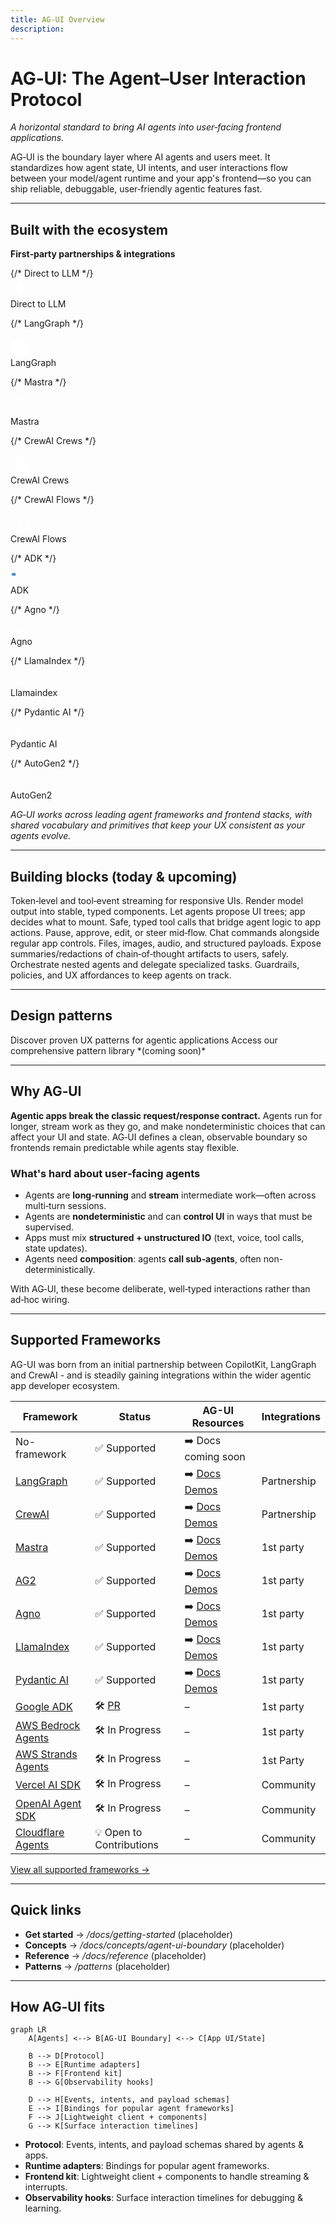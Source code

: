 ```yaml
---
title: AG-UI Overview
description: 
---
```


# AG‑UI: The Agent–User Interaction Protocol

*A horizontal standard to bring AI agents into user‑facing frontend applications.*

AG‑UI is the boundary layer where AI agents and users meet. It standardizes how agent state, UI intents, and user interactions flow between your model/agent runtime and your app's frontend—so you can ship reliable, debuggable, user‑friendly agentic features fast.

---

## Built with the ecosystem

**First‑party partnerships & integrations**

<div style={{display: 'grid', gridTemplateColumns: 'repeat(auto-fit, minmax(120px, 1fr))', gap: '0.75rem', margin: '2rem 0', maxWidth: '800px'}}>
  {/* Direct to LLM */}
  <div style={{display: 'flex', flexDirection: 'column', alignItems: 'center', gap: '0.5rem'}}>
    <div style={{width: '64px', height: '64px', borderRadius: '16px', backgroundColor: '#10B981', display: 'flex', alignItems: 'center', justifyContent: 'center', boxShadow: '0 4px 12px rgba(16, 185, 129, 0.25)'}}>
      <svg width="32" height="32" viewBox="0 0 24 24" fill="none" xmlns="http://www.w3.org/2000/svg">
        <path d="M12 2L13.09 8.26L20 9L15 14L16.18 21L12 17.77L7.82 21L9 14L2 9L8.91 8.26L12 2Z" fill="white" />
        <path d="M12 16L10.5 22L12 20.5L13.5 22L12 16Z" fill="white" opacity="0.6" />
      </svg>
    </div>
    <span style={{fontSize: '0.75rem', fontWeight: '600', color: '#374151', textAlign: 'center'}}>Direct to LLM</span>
  </div>

  {/* LangGraph */}
  <div style={{display: 'flex', flexDirection: 'column', alignItems: 'center', gap: '0.5rem'}}>
    <div style={{width: '64px', height: '64px', borderRadius: '16px', backgroundColor: '#8B5CF6', display: 'flex', alignItems: 'center', justifyContent: 'center', boxShadow: '0 4px 12px rgba(139, 92, 246, 0.25)'}}>
      <svg width="32" height="32" viewBox="0 0 24 24" fill="white">
        <path d="M22.282 9.821a5.985 5.985 0 0 0-.516-4.91 6.046 6.046 0 0 0-6.51-2.9A6.065 6.065 0 0 0 4.981 4.18a5.985 5.985 0 0 0-3.998 2.9 6.046 6.046 0 0 0 .743 7.097 5.98 5.98 0 0 0 .51 4.911 6.078 6.078 0 0 0 6.518 2.9 5.991 5.991 0 0 0 4.233 2.176c.24.03.48.045.721.045a6.027 6.027 0 0 0 5.721-4.19 6.018 6.018 0 0 0 3.998-2.9 6.044 6.044 0 0 0-.745-7.098z"/>
      </svg>
    </div>
    <span style={{fontSize: '0.75rem', fontWeight: '600', color: '#374151', textAlign: 'center'}}>LangGraph</span>
  </div>

  {/* Mastra */}
  <div style={{display: 'flex', flexDirection: 'column', alignItems: 'center', gap: '0.5rem'}}>
    <div style={{width: '64px', height: '64px', borderRadius: '16px', backgroundColor: '#1F2937', display: 'flex', alignItems: 'center', justifyContent: 'center', boxShadow: '0 4px 12px rgba(31, 41, 55, 0.25)'}}>
      <svg width="32" height="32" viewBox="0 0 34 34" fill="none" xmlns="http://www.w3.org/2000/svg">
        <circle cx="17" cy="17" r="14" stroke="white" strokeWidth="1.5" />
        <ellipse cx="17" cy="17" rx="14" ry="9.5" transform="rotate(45 17 17)" stroke="white" strokeWidth="1.5" />
        <path d="M11 17h11" stroke="white" strokeWidth="1.5" />
        <path d="M14 20l6-6" stroke="white" strokeWidth="1.5" />
      </svg>
    </div>
    <span style={{fontSize: '0.75rem', fontWeight: '600', color: '#374151', textAlign: 'center'}}>Mastra</span>
  </div>

  {/* CrewAI Crews */}
  <div style={{display: 'flex', flexDirection: 'column', alignItems: 'center', gap: '0.5rem'}}>
    <div style={{width: '64px', height: '64px', borderRadius: '16px', backgroundColor: '#F97316', display: 'flex', alignItems: 'center', justifyContent: 'center', boxShadow: '0 4px 12px rgba(249, 115, 22, 0.25)'}}>
      <svg width="32" height="32" viewBox="0 0 24 24" fill="white">
        <path d="M12 2c5.523 0 10 4.477 10 10s-4.477 10-10 10S2 17.523 2 12 6.477 2 12 2zm0 2a8 8 0 1 0 0 16 8 8 0 0 0 0-16zm0 2a6 6 0 1 1 0 12 6 6 0 0 1 0-12zm0 2a4 4 0 1 0 0 8 4 4 0 0 0 0-8zm0 2a2 2 0 1 1 0 4 2 2 0 0 1 0-4z"/>
      </svg>
    </div>
    <span style={{fontSize: '0.75rem', fontWeight: '600', color: '#374151', textAlign: 'center'}}>CrewAI Crews</span>
  </div>

  {/* CrewAI Flows */}
  <div style={{display: 'flex', flexDirection: 'column', alignItems: 'center', gap: '0.5rem'}}>
    <div style={{width: '64px', height: '64px', borderRadius: '16px', backgroundColor: '#F97316', display: 'flex', alignItems: 'center', justifyContent: 'center', boxShadow: '0 4px 12px rgba(249, 115, 22, 0.25)'}}>
      <svg width="32" height="32" viewBox="0 0 24 24" fill="none" stroke="white" strokeWidth="2">
        <path d="M21 16V8a2 2 0 0 0-1-1.73L12 2 4 6.27A2 2 0 0 0 3 8v8a2 2 0 0 0 1 1.73L12 22l8-4.27A2 2 0 0 0 21 16z"/>
        <path d="M7.5 4.21l4.5 2.6 4.5-2.6M12 6.81V17M3.27 6.96L12 12.01l8.73-5.05"/>
      </svg>
    </div>
    <span style={{fontSize: '0.75rem', fontWeight: '600', color: '#374151', textAlign: 'center'}}>CrewAI Flows</span>
  </div>

  {/* ADK */}
  <div style={{display: 'flex', flexDirection: 'column', alignItems: 'center', gap: '0.5rem'}}>
    <div style={{width: '64px', height: '64px', borderRadius: '16px', backgroundColor: '#000000', display: 'flex', alignItems: 'center', justifyContent: 'center', boxShadow: '0 4px 12px rgba(0, 0, 0, 0.25)'}}>
      <svg width="20" height="20" viewBox="0 0 512 512" xmlns="http://www.w3.org/2000/svg">
        <g transform="scale(0.5)" transformOrigin="center">
          <path d="M183.7189483642578,64.85282897949219 C185.0320144742578,64.84567346949219 186.3450805842578,64.83851795949219 187.6979159742578,64.83114582949219 C189.1362702142578,64.82830612949219 190.5746244542578,64.82556432949219 192.0129786942578,64.82296763949219 C193.5414378742578,64.81669465949219 195.0698970542578,64.81004712949219 196.5983562342578,64.80305491949219 C201.6033352442578,64.78209970949219 206.6083142542578,64.77165597949219 211.6133425242578,64.76168833949219 C213.3449170542578,64.75763666949219 215.0764915842578,64.75351962949219 216.8080661142578,64.74933825949219 C224.9516678042578,64.73030010949219 233.0952594742578,64.71607009949219 241.2388791042578,64.70772647949219 C250.5950499342578,64.69797895949219 259.9509826142578,64.67171888949219 269.3070696842578,64.63122558949219 C276.5660327242578,64.60090296949219 283.8249281142578,64.58624215949219 291.0839531642578,64.58294546949219 C295.4060501642578,64.58061206949219 299.7269924142578,64.57187868949219 304.0491206642578,64.54648428949219 C340.2068854142578,64.34503517949219 370.6326164742578,70.37559279949219 397.6865606442578,96.24996977949219 C419.6723151642578,119.06658130949219 427.5924577042578,146.71085217949219 427.2803106442578,177.86715727949219 C426.5439325842578,205.78324884949219 412.8033263142578,231.25422779949219 392.9599981442578,250.37496977949219 C375.3902409242578,265.95132443949219 352.0698621642578,277.05759291949219 328.2801122642578,277.14714079949219 C326.9670461542578,277.15429609949219 325.6539800442578,277.16145139949219 324.3011446542578,277.16882352949219 C322.8627904142578,277.17166322949219 321.4244361742578,277.17437502949219 319.9860819342578,277.17697171949219 C318.4576227542578,277.18324469949219 316.9291635742578,277.18989222949219 315.4007043942578,277.19688443949219 C310.3957253842578,277.21783964949219 305.3907463742578,277.22828337949219 300.3857194042578,277.23825101949219 C298.6541448742578,277.24230268949219 296.9225703442578,277.24641972949219 295.1909958142578,277.25060109949219 C287.0473941242578,277.26963924949219 278.9038024542578,277.28386945949219 270.7601828242578,277.29221307949219 C261.4040119942578,277.30196059949219 252.0480793142578,277.32822066949219 242.6919922442578,277.36871397949219 C235.4330292042578,277.39903658949219 228.1741338142578,277.41369739949219 220.9151087642578,277.41699408949219 C216.5930117642578,277.41932748949219 212.2720695142578,277.42806086949219 207.9499412642578,277.45345526949219 C171.7921765142578,277.65490437949219 141.3664454542578,271.624346949219 114.3125012842578,245.74996977949219 C92.3267467642578,222.93335824949219 84.4066042242578,195.28908737949219 84.7187512842578,164.13278227949219 C85.4551293442578,136.21669070949219 99.1957356142578,110.74571175949219 119.0390637842578,91.62496977949219 C136.6088210042578,76.04861511949219 159.9291997642578,64.94234663949219 183.7189483642578,64.85282897949219 Z" fill="#4285F3" />
          <path d="M216.7889404296875,64.85282897949219 C217.8006178296875,64.84567346949219 218.8122952296875,64.83851795949219 219.8549295296875,64.83114582949219 C220.9695610096875,64.82845692949219 222.0842924896875,64.82576801949219 223.2327419296875,64.82296763949219 C224.4037698696875,64.81639643949219 225.5748978096875,64.80982523949219 226.7814526696875,64.80305491949219 C230.6772251096875,64.78326639949219 234.5731840296875,64.77163512949219 238.4690895996875,64.76168833949219 C239.8152557796875,64.75763890949219 241.1614219596875,64.75352102949219 242.5075881396875,64.74933825949219 C248.8465024796875,64.73026323949219 255.1854251696875,64.71604909949219 261.5243427096875,64.70772647949219 C268.8034267496875,64.69800924949219 276.0822021496875,64.67184591949219 283.3610176096875,64.63122558949219 C289.0063055296875,64.60082433949219 294.6515064096875,64.58623425949219 300.2969940496875,64.58294546949219 C303.6579359296875,64.58061786949219 307.0182909696875,64.57032239949219 310.3789211296875,64.54648428949219 C344.3131898596875,64.32475507949219 372.6955384296875,72.34789161949219 397.6875001096875,96.24996977949219 C419.6732546296875,119.06658130949219 427.5934971696875,146.71085217949219 427.2813501096875,177.86715727949219 C426.5449720496875,205.78324884949219 412.8043657796875,231.25422779949219 392.9610376096875,250.37496977949219 C374.0040750596875,267.18114235949219 350.0177491096875,277.30071081949219 324.5625901096875,277.06246977949219 C323.6402658896875,277.05795801949219 322.7179416696875,277.05344625949219 321.7676682296875,277.04879782949219 C319.5117396296875,277.03710905949219 317.2580504296875,277.02072422949219 315.0041101096875,276.99996977949219 C315.5996769696875,276.71895415949219 316.1952438296875,276.43793852949219 316.8088375596875,276.14840727949219 C321.3438962096875,273.77597446949219 325.1075761696875,270.81164805949219 327.0041101096875,265.99996977949219 C327.7126810196875,261.00701655949219 327.5556370096875,257.08332619949219 325.2541101096875,252.56246977949219 C322.1475334596875,249.02442418949219 319.1845369696875,247.05534633949219 315.0041101096875,244.99996977949219 C315.6380065596875,244.92003813949219 316.2719030096875,244.84010649949219 316.9250585096875,244.76805571949219 C333.8748033796875,243.09000361949219 333.8748033796875,243.09000361949219 350.0041101096875,237.99996977949219 C351.0534069896875,237.52946196949219 352.1027038696875,237.05895415949219 353.1836181596875,236.57418852949219 C371.8305426596875,227.38235163949219 384.3890765096875,211.33026658949219 391.0702077296875,191.89840727949219 C396.8221818896875,171.28022071949219 393.4750567296875,150.72579483949219 383.1133343596875,132.23825202949219 C372.0887814896875,115.31355249949219 355.5470732596875,104.06756805949219 335.9806026296875,99.50778227949219 C328.2412846596875,98.18742618949219 320.6388696796875,97.85400023949219 312.7962964696875,97.85812407949219 C311.7123200896875,97.85464964949219 310.6283437096875,97.85117521949219 309.5114145996875,97.84759550949219 C307.1723268496875,97.83970939949219 304.8332391996875,97.83434209949219 302.4941444696875,97.83130484949219 C298.7909751096875,97.82410035949219 295.0877806796875,97.80840719949219 291.3845190096875,97.78996306949219 C280.8610546596875,97.73765778949219 270.3376788296875,97.68947101949219 259.8142946296875,97.67404204949219 C253.3652683896875,97.66396948949219 246.9166760596875,97.63467437949219 240.4677816796875,97.59272223949219 C238.0138189596875,97.58040899949219 235.5598091296875,97.57529159949219 233.1058165396875,97.57752070949219 C229.6782332796875,97.57987983949219 226.2516133196875,97.55774907949219 222.8241602296875,97.53000907949219 C221.8125834696875,97.53660048949219 220.8010067096875,97.54320189949219 219.7587716796875,97.55000334949219 C213.9925301096875,97.47333956949219 210.5456210596875,96.91382039949219 206.0041101096875,92.99996977949219 C201.7018342096875,88.23258296949219 200.6412850896875,84.56249682949219 200.7228601096875,78.28122977949219 C201.3123039796875,73.50018491949219 204.1523180596875,70.75036799949219 207.6291101096875,67.68747977949219 C211.0005826096875,65.29338089949219 212.7104836096875,64.87260336949219 216.7889404296875,64.85282897949219 Z" fill="#34A753" />
        </g>
      </svg>
    </div>
    <span style={{fontSize: '0.75rem', fontWeight: '600', color: '#374151', textAlign: 'center'}}>ADK</span>
  </div>

  {/* Agno */}
  <div style={{display: 'flex', flexDirection: 'column', alignItems: 'center', gap: '0.5rem'}}>
    <div style={{width: '64px', height: '64px', borderRadius: '16px', backgroundColor: '#EF4444', display: 'flex', alignItems: 'center', justifyContent: 'center', boxShadow: '0 4px 12px rgba(239, 68, 68, 0.25)'}}>
      <svg width="20" height="20" viewBox="0 0 195 75" fill="none" xmlns="http://www.w3.org/2000/svg">
        <path d="M44.9802 0.200195H16.5703V10.1702H38.0442L56.3442 58.8102H68.1658L44.9802 0.200195Z" fill="white" />
        <path d="M29.59 48.8403H0.5V58.8103H29.59V48.8403Z" fill="white" />
        <path fillRule="evenodd" clipRule="evenodd" d="M106.781 57.3271L106.748 57.2946C106.538 62.7046 104.862 66.8535 101.651 69.6754C99.5756 71.5114 96.5827 72.8283 93.2745 73.5576C89.9605 74.288 86.2923 74.4374 82.8361 73.9058C75.9469 72.8462 69.7197 69.0281 69.1124 61.5207L69.0687 60.9803H78.6597L78.725 61.4043C79.2382 64.7375 82.2366 66.4244 85.7803 66.7766C87.5364 66.9511 89.3766 66.7868 91.0038 66.3457C92.6378 65.9028 94.0152 65.1926 94.8845 64.3096L94.8981 64.2958L94.9127 64.2831C95.4723 63.7965 95.9123 63.0704 96.2494 62.1504C96.5856 61.2328 96.8086 60.152 96.9526 58.9907C97.2411 56.6652 97.2058 54.0891 97.1761 51.9777L97.176 51.9732L97.1725 51.7158C94.7704 55.4822 91.6364 57.5831 88.3259 58.402C84.6598 59.3088 80.8264 58.6317 77.5991 56.9885C73.8994 55.2095 71.4248 51.9689 69.8863 48.249C68.3481 44.5298 67.7308 40.2996 67.7608 36.4697C67.7213 29.0048 71.2243 20.2031 78.2871 16.8883C81.4568 15.376 85.3623 14.7771 88.9867 15.6312C92.1761 16.3827 95.1358 18.258 97.1608 21.5917V16.3104H106.781V57.3271Z" fill="white" />
        <path d="M122.38 21.817V16.29H113.24V58.84H122.83V32.77C122.83 31.4259 123.051 30.1528 123.481 28.9482C123.912 27.743 124.51 26.7201 125.264 25.8723L125.272 25.8624C126.034 24.9601 126.941 24.2776 128.028 23.8091L128.036 23.8056L128.044 23.8018C129.13 23.2869 130.356 23.02 131.75 23.02C134.224 23.02 135.948 23.6948 137.019 24.9541L137.027 24.9623C138.12 26.1911 138.761 28.2555 138.86 31.2684V58.84H148.45V29C148.45 24.4884 147.192 21.012 144.594 18.678C142.019 16.364 138.517 15.23 134.16 15.23C131.517 15.23 129.089 15.8709 126.898 17.1784C125.084 18.2196 123.584 20.0156 122.38 21.817Z" fill="white" />
        <path fillRule="evenodd" clipRule="evenodd" d="M189.43 21.9877C186.048 17.7695 180.97 15.0322 174.236 15.2401C167.503 15.0322 162.425 17.7695 159.043 21.9877C155.669 26.1945 153.999 31.8497 154 37.4791C154.001 43.1085 155.672 48.7631 159.045 52.9686C162.428 57.1855 167.505 59.9209 174.236 59.7106C180.967 59.9209 186.044 57.1855 189.427 52.9686C192.801 48.7631 194.472 43.1085 194.473 37.4791C194.473 31.8497 192.803 26.1945 189.43 21.9877Z" fill="white" />
      </svg>
    </div>
    <span style={{fontSize: '0.75rem', fontWeight: '600', color: '#374151', textAlign: 'center'}}>Agno</span>
  </div>

  {/* LlamaIndex */}
  <div style={{display: 'flex', flexDirection: 'column', alignItems: 'center', gap: '0.5rem'}}>
    <div style={{width: '64px', height: '64px', borderRadius: '16px', backgroundColor: '#7C3AED', display: 'flex', alignItems: 'center', justifyContent: 'center', boxShadow: '0 4px 12px rgba(124, 58, 237, 0.25)'}}>
      <svg width="20" height="20" viewBox="0 0 81 80" version="1.1" xmlns="http://www.w3.org/2000/svg">
        <g stroke="none" strokeWidth="1" fill="none" fillRule="evenodd">
          <g transform="translate(8, 8)" fillRule="nonzero">
            <path d="M50.3091,52.6201 C45.1552,54.8952 39.5718,53.963 37.4243,53.2126 C37.4243,53.726 37.4009,55.3218 37.3072,57.597 C37.2135,59.8721 36.4873,61.3099 36.1359,61.7444 C36.1749,63.1664 36.2062,66.271 36.0188,67.3138 C35.8313,68.3566 35.1598,69.2493 34.8474,69.5652 L31.6848,69.5652 C31.9659,68.1433 33.0513,67.2348 33.5589,66.9583 C33.84,64.0195 33.2856,61.4679 32.9733,60.5594 C32.6609,61.6654 31.8956,64.2328 31.3334,65.6548 C30.7711,67.0768 29.9278,68.3803 29.5763,68.8543 L27.2337,68.8543 C27.1165,67.4323 27.8974,66.9583 28.405,66.9583 C28.6393,66.5238 29.2015,65.1571 29.5763,63.1664 C29.9512,61.1756 29.4202,57.439 29.1078,55.8195 L29.1078,50.7241 C25.3595,48.7096 23.9539,46.6952 23.0168,44.4437 C22.2672,42.6425 22.4702,39.9013 22.6654,38.7558 C22.4311,38.3213 21.7481,37.217 21.4941,35.6749 C21.1427,33.5419 21.3379,32.0014 21.4941,31.1719 C21.2598,30.9349 20.7913,29.7263 20.7913,26.7875 C20.7913,23.8488 21.6502,22.3241 22.0797,21.9291 L22.0797,20.6256 C20.4398,20.5071 18.7999,19.7961 17.8629,18.8482 C16.9258,17.9002 17.6286,16.4782 18.2143,16.0042 C18.7999,15.5302 19.3856,15.8857 20.2056,15.6487 C21.0255,15.4117 21.7283,15.1747 22.0797,14.4637 C22.3608,13.895 21.8064,11.5408 21.494,10.4348 C22.8997,10.6244 23.7977,11.8568 24.071,12.4493 L24.071,10.4348 C25.828,11.2643 28.9907,13.2788 30.0449,17.6632 C30.8882,21.1707 31.4895,28.5255 31.6847,31.7645 C36.1749,31.804 41.8755,31.1211 47.0294,32.2384 C51.7148,33.2542 53.8232,35.3194 56.283,35.3194 C58.7428,35.3194 60.1484,33.8974 61.9055,35.0824 C63.6625,36.2674 64.5996,39.5853 64.3653,42.0738 C64.1779,44.0645 62.6473,44.7202 61.9055,44.7992 C60.9684,47.9276 61.9055,50.9216 62.4911,52.0276 L62.4911,56.5305 C62.7645,56.9255 63.3111,58.1421 63.3111,59.8484 C63.3111,61.5548 62.7645,62.6924 62.4911,63.0479 C62.9597,65.7022 62.2959,68.4198 61.9055,69.4468 L58.7428,69.4468 C59.1177,68.4988 59.758,68.2618 60.0313,68.2618 C60.5936,65.3231 60.1875,62.6134 59.9142,61.6259 C58.1337,60.5831 56.9858,58.7425 56.6344,57.9525 C56.6735,58.624 56.5641,60.4883 55.8145,62.5739 C55.0648,64.6595 53.9403,65.8918 53.4718,66.2473 L53.4718,68.7358 L50.3091,68.7358 C50.3091,67.219 51.1681,66.9188 51.5976,66.9583 C52.1443,65.9708 53.4718,64.4699 53.4718,61.5074 C53.4718,59.0077 51.7148,57.834 50.4263,55.5825 C49.8141,54.5128 50.1139,53.1731 50.3091,52.6201 Z" fill="white" />
          </g>
        </g>
      </svg>
    </div>
    <span style={{fontSize: '0.75rem', fontWeight: '600', color: '#374151', textAlign: 'center'}}>Llamaindex</span>
  </div>

  {/* Pydantic AI */}
  <div style={{display: 'flex', flexDirection: 'column', alignItems: 'center', gap: '0.5rem'}}>
    <div style={{width: '64px', height: '64px', borderRadius: '16px', backgroundColor: '#EC4899', display: 'flex', alignItems: 'center', justifyContent: 'center', boxShadow: '0 4px 12px rgba(236, 72, 153, 0.25)'}}>
      <svg width="20" height="20" viewBox="0 0 139 120" version="1.1" xmlns="http://www.w3.org/2000/svg">
        <g stroke="none" strokeWidth="1" fill="none" fillRule="evenodd">
          <g transform="translate(0, 0.1733)" fill="white" fillRule="nonzero">
            <path d="M137.124,90.38975 L73.371,2.06775 C71.364,-0.68925 66.738,-0.68925 64.751,2.06775 L0.998,90.38975 C0.349072482,91.2935362 0,92.3781241 0,93.49075 C0.00318943775,95.7819584 1.469778,97.814973 3.643,98.54075 L67.397,119.39175 L67.407,119.39175 C68.4772724,119.740719 69.6307276,119.740719 70.701,119.39175 L70.711,119.39175 L134.464,98.54175 C136.077884,98.0193374 137.341287,96.7514677 137.858,95.13575 C138.390392,93.5257019 138.111354,91.7575889 137.109,90.38975 L137.124,90.38975 Z M69.064,14.23875 L94.617,49.64175 L70.721,41.82875 C70.536,41.76875 70.341,41.77875 70.157,41.73475 C69.976359,41.6901364 69.7924394,41.6600405 69.607,41.64475 C69.423,41.61975 69.248,41.54975 69.064,41.54975 C68.879,41.54975 68.709,41.61975 68.524,41.64475 C68.34,41.66475 68.155,41.69475 67.976,41.73475 C67.786,41.76975 67.591,41.76975 67.422,41.82875 L43.67,49.59675 L43.52,49.64675 L69.074,14.23675 L69.064,14.23675 L69.064,14.23875 Z M32.96,64.26475 L60.779,55.16075 L63.749,54.19375 L63.749,107.03175 L13.869,90.71375 L32.959,64.26475 L32.96,64.26475 Z M74.384,107.02175 L74.384,54.19375 L105.172,64.26475 L124.263,90.69875 L74.379,107.02175 L74.384,107.02175 Z" />
          </g>
        </g>
      </svg>
    </div>
    <span style={{fontSize: '0.75rem', fontWeight: '600', color: '#374151', textAlign: 'center'}}>Pydantic AI</span>
  </div>

  {/* AutoGen2 */}
  <div style={{display: 'flex', flexDirection: 'column', alignItems: 'center', gap: '0.5rem'}}>
    <div style={{width: '64px', height: '64px', borderRadius: '16px', backgroundColor: '#6366F1', display: 'flex', alignItems: 'center', justifyContent: 'center', boxShadow: '0 4px 12px rgba(99, 102, 241, 0.25)'}}>
      <svg xmlns="http://www.w3.org/2000/svg" width="20" height="20" fill="none" viewBox="0 0 90 50">
        <path fill="white" d="M69.285 0h-3.232v3.232h3.232V0Zm-3.232 16.095h-3.21v6.442h3.21v-6.442Zm0-12.863h-3.21v3.21h3.21v-3.21Zm-3.21 9.652h-3.21v3.21h3.21v-3.21Zm0-6.442h-3.21v3.232h3.21V6.442Zm-3.211 3.232H53.19v3.21h6.442v-3.21ZM53.19 6.442H37.095v3.232H53.19V6.442Zm6.442 19.305v-6.42h-3.231v-3.232H33.885v3.232h-3.232v6.42h28.98Zm-9.652-6.42h3.21v3.21h-3.21v-3.21Zm-12.885 0h3.21v3.21h-3.21v-3.21Zm0-9.653h-6.442v3.21h6.442v-3.21Zm-6.442 3.21h-3.21v3.21h3.21v-3.21Zm0-6.442h-3.21v3.232h3.21V6.442Zm-3.211 9.653h-3.21v6.442h3.21v-6.442Zm0-12.863h-3.21v3.21h3.21v-3.21ZM24.232 0H21v3.232h3.232V0Z" />
        <path fill="white" d="M65.867 37.748V34.33H55.615v-3.418h10.252v3.418h3.418v3.417h-3.418Zm-6.834 3.417v-3.417h6.834v3.417h-6.834ZM55.615 48v-6.835h3.418v3.418h10.252V48h-13.67Zm-13.89-13.67v-3.417h10.252v3.418H41.725Zm-3.417 10.253V34.33h3.417v10.252h-3.417Zm10.252 0v-3.418h-3.417v-3.417h6.834v6.835H48.56ZM41.725 48v-3.417h6.835V48h-6.835ZM21 48V34.33h3.417v-3.417h6.835v3.418h3.418V48h-3.418v-6.835h-6.835V48H21Zm3.417-10.252h6.835v-3.28h-6.835v3.28Z" />
      </svg>
    </div>
    <span style={{fontSize: '0.75rem', fontWeight: '600', color: '#374151', textAlign: 'center'}}>AutoGen2</span>
  </div>
</div>

*AG‑UI works across leading agent frameworks and frontend stacks, with shared vocabulary and primitives that keep your UX consistent as your agents evolve.*

---

## Building blocks (today & upcoming)

<AccordionGroup>
  <Accordion title="Streaming chat">
    Token‑level and tool‑event streaming for responsive UIs.
  </Accordion>
  
  <Accordion title="Static generative UI">
    Render model output into stable, typed components.
  </Accordion>
  
  <Accordion title="Declarative generative UI">
    Let agents propose UI trees; app decides what to mount.
  </Accordion>
  
  <Accordion title="Frontend tools">
    Safe, typed tool calls that bridge agent logic to app actions.
  </Accordion>
  
  <Accordion title="Interrupts & human‑in‑the‑loop">
    Pause, approve, edit, or steer mid‑flow.
  </Accordion>
  
  <Accordion title="In‑chat + in‑app interactions">
    Chat commands alongside regular app controls.
  </Accordion>
  
  <Accordion title="Attachments & multimodality">
    Files, images, audio, and structured payloads.
  </Accordion>
  
  <Accordion title="Thinking steps">
    Expose summaries/redactions of chain‑of‑thought artifacts to users, safely.
  </Accordion>
  
  <Accordion title="Sub‑agent calls">
    Orchestrate nested agents and delegate specialized tasks.
  </Accordion>
  
  <Accordion title="Agent steering">
    Guardrails, policies, and UX affordances to keep agents on track.
  </Accordion>
</AccordionGroup>

---

## Design patterns

<Steps>
  <Step title="Explore reusable interaction patterns">
    Discover proven UX patterns for agentic applications
  </Step>
  <Step title="AI‑UI Design Patterns">
    Access our comprehensive pattern library *(coming soon)*
  </Step>
</Steps>

---

## Why AG‑UI

**Agentic apps break the classic request/response contract.** Agents run for longer, stream work as they go, and make nondeterministic choices that can affect your UI and state. AG‑UI defines a clean, observable boundary so frontends remain predictable while agents stay flexible.

### What's hard about user‑facing agents

- Agents are **long‑running** and **stream** intermediate work—often across multi‑turn sessions.
- Agents are **nondeterministic** and can **control UI** in ways that must be supervised.
- Apps must mix **structured + unstructured IO** (text, voice, tool calls, state updates).
- Agents need **composition**: agents **call sub‑agents**, often non-deterministically.

With AG‑UI, these become deliberate, well‑typed interactions rather than ad‑hoc wiring.

---

## Supported Frameworks

AG-UI was born from an initial partnership between CopilotKit, LangGraph and CrewAI - and is steadily gaining integrations within the wider agentic app developer ecosystem.

| Framework | Status | AG-UI Resources | Integrations |
| --------- | ------ | --------------- | ------------ |
| No-framework | ✅ Supported | ➡️ Docs coming soon | |
| [LangGraph](https://www.langchain.com/langgraph) | ✅ Supported | ➡️ [Docs](https://docs.copilotkit.ai/langgraph/) [Demos](https://dojo.ag-ui.com/langgraph-fastapi/feature/shared_state) | Partnership |
| [CrewAI](https://crewai.com/) | ✅ Supported | ➡️ [Docs](https://docs.copilotkit.ai/crewai-flows) [Demos](https://dojo.ag-ui.com/crewai/feature/shared_state) | Partnership |
| [Mastra](https://mastra.ai/) | ✅ Supported | ➡️ [Docs](https://docs.copilotkit.ai/mastra/) [Demos](https://dojo.ag-ui.com/mastra/feature/shared_state) | 1st party |
| [AG2](https://ag2.ai/) | ✅ Supported | ➡️ [Docs](https://docs.copilotkit.ai/ag2/) [Demos](https://dojo.ag-ui.com/ag2/feature/shared_state) | 1st party |
| [Agno](https://github.com/agno-agi/agno) | ✅ Supported | ➡️ [Docs](https://docs.copilotkit.ai/agno/) [Demos](https://dojo.ag-ui.com/agno/feature/shared_state) | 1st party |
| [LlamaIndex](https://github.com/run-llama/llama_index) | ✅ Supported | ➡️ [Docs](https://docs.copilotkit.ai/llamaindex/) [Demos](https://dojo.ag-ui.com/llamaindex/feature/shared_state) | 1st party |
| [Pydantic AI](https://github.com/pydantic/pydantic-ai) | ✅ Supported | ➡️ [Docs](https://docs.copilotkit.ai/pydantic-ai/) [Demos](https://dojo.ag-ui.com/pydantic-ai/feature/shared_state) | 1st party |
| [Google ADK](https://google.github.io/adk-docs/get-started/) | 🛠️ [PR](https://github.com/ag-ui-protocol/ag-ui/pull/274) | – | 1st party |
| [AWS Bedrock Agents](https://aws.amazon.com/bedrock/agents/) | 🛠️ In Progress | – | 1st party |
| [AWS Strands Agents](https://github.com/strands-agents/sdk-python) | 🛠️ In Progress | – | 1st Party |
| [Vercel AI SDK](https://github.com/vercel/ai) | 🛠️ In Progress | – | Community |
| [OpenAI Agent SDK](https://openai.github.io/openai-agents-python/) | 🛠️ In Progress | – | Community |
| [Cloudflare Agents](https://developers.cloudflare.com/agents/) | 💡 Open to Contributions | – | Community |

[View all supported frameworks →](https://ag-ui.com/frameworks)

---

## Quick links

- **Get started** → */docs/getting-started* (placeholder)
- **Concepts** → */docs/concepts/agent-ui-boundary* (placeholder)
- **Reference** → */docs/reference* (placeholder)
- **Patterns** → */patterns* (placeholder)

---

## How AG‑UI fits

```mermaid
graph LR
    A[Agents] <--> B[AG‑UI Boundary] <--> C[App UI/State]
    
    B --> D[Protocol]
    B --> E[Runtime adapters]
    B --> F[Frontend kit]
    B --> G[Observability hooks]
    
    D --> H[Events, intents, and payload schemas]
    E --> I[Bindings for popular agent frameworks]
    F --> J[Lightweight client + components]
    G --> K[Surface interaction timelines]
```

- **Protocol**: Events, intents, and payload schemas shared by agents & apps.
- **Runtime adapters**: Bindings for popular agent frameworks.
- **Frontend kit**: Lightweight client + components to handle streaming & interrupts.
- **Observability hooks**: Surface interaction timelines for debugging & learning.
